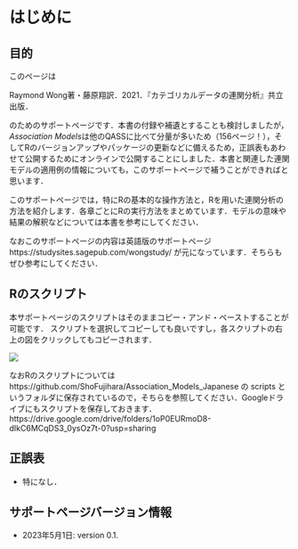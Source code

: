 
# はじめに {-}

## 目的 {-}

このページは

Raymond Wong著・藤原翔訳．2021．『カテゴリカルデータの連関分析』共立出版．

のためのサポートページです．本書の付録や補遺とすることも検討しましたが，*Association Models*は他のQASSに比べて分量が多いため（156ページ！），そしてRのバージョンアップやパッケージの更新などに備えるため，正誤表もあわせて公開するためにオンラインで公開することにしました．本書と関連した連関モデルの適用例の情報についても，このサポートページで補うことができればと思います．

このサポートページでは，特にRの基本的な操作方法と，Rを用いた連関分析の方法を紹介します．各章ごとにRの実行方法をまとめています．モデルの意味や結果の解釈などについては本書を参考にしてください．

なおこのサポートページの内容は英語版のサポートページ https://studysites.sagepub.com/wongstudy/ が元になっています．そちらもぜひ参考にしてください．

## Rのスクリプト {-}

本サポートページのスクリプトはそのままコピー・アンド・ペーストすることが可能です．
スクリプトを選択してコピーしても良いですし，各スクリプトの右上の図をクリックしてもコピーされます．

<img src="figures/copy_and_paste2.png"/>

なおRのスクリプトについては https://github.com/ShoFujihara/Association_Models_Japanese の scripts というフォルダに保存されているので，そちらを参照してください．Googleドライブにもスクリプトを保存しておきます．
 https://drive.google.com/drive/folders/1oP0EURmoD8-dIkC6MCqDS3_0ysOz7t-0?usp=sharing 


## 正誤表 {-}

- 特になし．

## サポートページバージョン情報 {-}

- 2023年5月1日: version 0.1.
